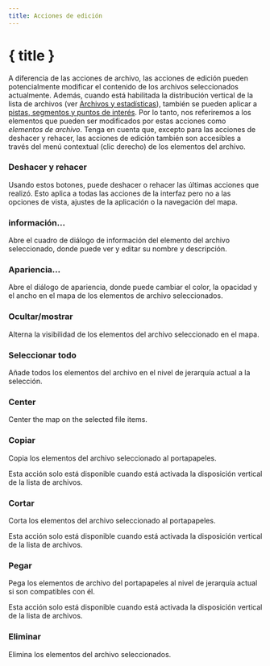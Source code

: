 ```yaml
---
title: Acciones de edición
---
```


<script lang="ts">
</script>

# { title }

A diferencia de las acciones de archivo, las acciones de edición pueden potencialmente modificar el contenido de los archivos seleccionados actualmente.
Además, cuando está habilitada la distribución vertical de la lista de archivos (ver [Archivos y estadísticas](../files-and-stats)), también se pueden aplicar a [pistas, segmentos y puntos de interés](../gpx).
Por lo tanto, nos referiremos a los elementos que pueden ser modificados por estas acciones como _elementos de archivo_.
Tenga en cuenta que, excepto para las acciones de deshacer y rehacer, las acciones de edición también son accesibles a través del menú contextual (clic derecho) de los elementos del archivo.

### <Undo2 size="16" class="inline-block" style="margin-bottom: 2px" /><Redo2 size="16" class="inline-block" style="margin-bottom: 2px" /> Deshacer y rehacer

Usando estos botones, puede deshacer o rehacer las últimas acciones que realizó.
Esto aplica a todas las acciones de la interfaz pero no a las opciones de vista, ajustes de la aplicación o la navegación del mapa.

### <Info size="16" class="inline-block" style="margin-bottom: 2px" /> información...

Abre el cuadro de diálogo de información del elemento del archivo seleccionado, donde puede ver y editar su nombre y descripción.

### <PaintBucket size="16" class="inline-block" style="margin-bottom: 2px" /> Apariencia...

Abre el diálogo de apariencia, donde puede cambiar el color, la opacidad y el ancho en el mapa de los elementos de archivo seleccionados.

### <EyeOff size="16" class="inline-block" style="margin-bottom: 2px" /> Ocultar/mostrar

Alterna la visibilidad de los elementos del archivo seleccionado en el mapa.

### <FileStack size="16" class="inline-block" style="margin-bottom: 2px" /> Seleccionar todo

Añade todos los elementos del archivo en el nivel de jerarquía actual a la selección.

### <Maximize size="16" class="inline-block" style="margin-bottom: 2px" /> Center

Center the map on the selected file items.

### <ClipboardCopy size="16" class="inline-block" style="margin-bottom: 2px" /> Copiar

Copia los elementos del archivo seleccionado al portapapeles.

<DocsNote>

Esta acción solo está disponible cuando está activada la disposición vertical de la lista de archivos.

</DocsNote>

### <Scissors size="16" class="inline-block" style="margin-bottom: 2px" /> Cortar

Corta los elementos del archivo seleccionado al portapapeles.

<DocsNote>

Esta acción solo está disponible cuando está activada la disposición vertical de la lista de archivos.

</DocsNote>

### <ClipboardPaste size="16" class="inline-block" style="margin-bottom: 2px" /> Pegar

Pega los elementos de archivo del portapapeles al nivel de jerarquía actual si son compatibles con él.

<DocsNote>

Esta acción solo está disponible cuando está activada la disposición vertical de la lista de archivos.

</DocsNote>

### <Trash2 size="16" class="inline-block" style="margin-bottom: 2px" /> Eliminar

Elimina los elementos del archivo seleccionados.
